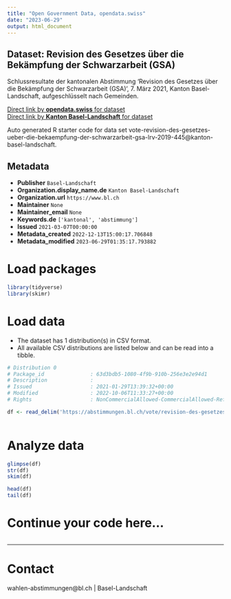 ```yaml
---
title: "Open Government Data, opendata.swiss"
date: "2023-06-29"
output: html_document
---
```


## Dataset: Revision des Gesetzes über die Bekämpfung der Schwarzarbeit (GSA)

Schlussresultate der kantonalen Abstimmung 'Revision des Gesetzes über die Bekämpfung der Schwarzarbeit (GSA)', 7. März 2021, Kanton Basel-Landschaft, aufgeschlüsselt nach Gemeinden.

[Direct link by **opendata.swiss** for dataset](https://opendata.swiss/de/dataset/revision-des-gesetzes-uber-die-bekampfung-der-schwarzarbeit-gsa)<br>
[Direct link by **Kanton Basel-Landschaft** for dataset](https://abstimmungen.bl.ch/vote/revision-des-gesetzes-ueber-die-bekaempfung-der-schwarzarbeit-gsa-lrv-2019-445/data)

Auto generated R starter code for data set vote-revision-des-gesetzes-ueber-die-bekaempfung-der-schwarzarbeit-gsa-lrv-2019-445@kanton-basel-landschaft.

## Metadata

- **Publisher** `Basel-Landschaft`
- **Organization.display_name.de** `Kanton Basel-Landschaft`
- **Organization.url** `https://www.bl.ch`
- **Maintainer** `None`
- **Maintainer_email** `None`
- **Keywords.de** `['kantonal', 'abstimmung']`
- **Issued** `2021-03-07T00:00:00`
- **Metadata_created** `2022-12-13T15:00:17.706848`
- **Metadata_modified** `2023-06-29T01:35:17.793882`


# Load packages

```r

library(tidyverse)
library(skimr)

```

# Load data

-   The dataset has 1 distribution(s) in CSV format.
-   All available CSV distributions are listed below and can be read into a tibble.

```r

# Distribution 0
# Package_id               : 63d3bdb5-1080-4f9b-910b-256e3e2e94d1
# Description              : 
# Issued                   : 2021-01-29T13:39:32+00:00
# Modified                 : 2022-10-06T11:33:27+00:00
# Rights                   : NonCommercialAllowed-CommercialAllowed-ReferenceRequired

df <- read_delim('https://abstimmungen.bl.ch/vote/revision-des-gesetzes-ueber-die-bekaempfung-der-schwarzarbeit-gsa-lrv-2019-445/data-csv')



```

# Analyze data

```r

glimpse(df)
str(df)
skim(df)

head(df)
tail(df)

```

# Continue your code here...

```r

```

------------------------------------------------------------------------

# Contact

wahlen-abstimmungen@bl.ch | Basel-Landschaft
